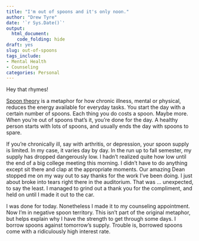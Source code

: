 ```yaml
---
title: "I'm out of spoons and it's only noon."
author: "Drew Tyre"
date: '`r Sys.Date()`'
output: 
  html_document:
    code_folding: hide
draft: yes
slug: out-of-spoons
tags_include:
- Mental Health
- Counseling
categories: Personal
---
```


Hey that rhymes!

[Spoon theory](https://butyoudontlooksick.com/articles/written-by-christine/the-spoon-theory/)
is a metaphor for how chronic illness, mental or physical, reduces the energy
available for everyday tasks. You start the day with a certain number of spoons. 
Each thing you do costs a spoon. Maybe more. When you're out of spoons that's it,
you're done for the day. A healthy person starts with lots of spoons, and usually
ends the day with spoons to spare. 

If you're chronically ill, say with arthritis, or depression, your spoon supply
is limited. In my case, it varies day by day. In the run up to fall semester,
my supply has dropped dangerously low. I hadn't realized quite how low until
the end of a big college meeting this morning. I didn't have to do anything
except sit there and clap at the appropriate moments. Our amazing Dean stopped me on my way 
out to say thanks for the work I've been doing. I just about broke into tears 
right there in the auditorium. That was ... unexpected, to say the least. I
managed to grind out a thank you for the compliment, and held on until I made it
out to the car. 

I was done for today. Nonetheless I made it to my counseling appointment. Now I'm
in negative spoon territory. This isn't part of the original metaphor, but helps
explain why I have the strength to get through some days. I borrow spoons against
tomorrow's supply. Trouble is, borrowed spoons come with a ridiculously high interest 
rate. 